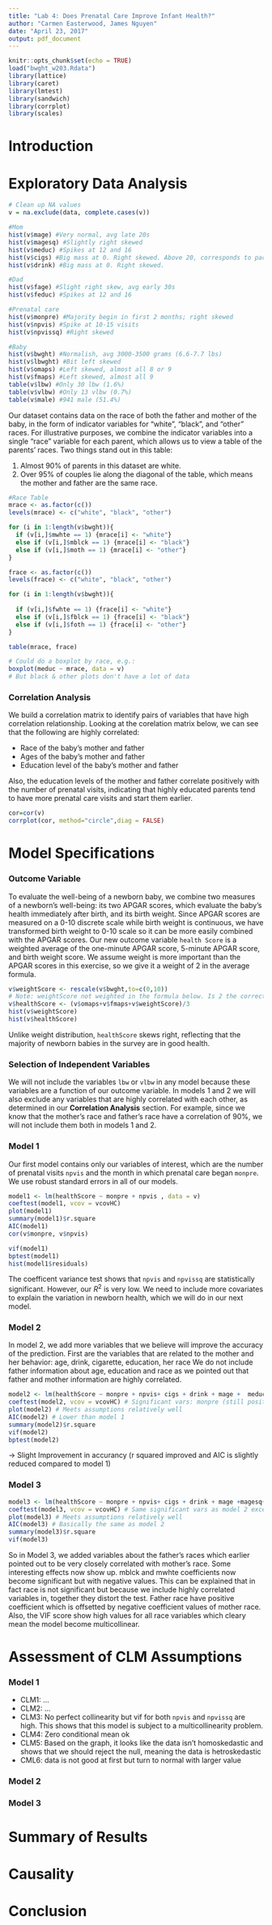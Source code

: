 ```yaml
---
title: "Lab 4: Does Prenatal Care Improve Infant Health?"
author: "Carmen Easterwood, James Nguyen"
date: "April 23, 2017"
output: pdf_document
---
```


```r
knitr::opts_chunk$set(echo = TRUE)
load("bwght_w203.Rdata")
library(lattice)
library(caret)
library(lmtest)
library(sandwich)
library(corrplot)
library(scales)


```

# Introduction

# Exploratory Data Analysis

```r
# Clean up NA values 
v = na.exclude(data, complete.cases(v))

#Mom
hist(v$mage) #Very normal, avg late 20s
hist(v$magesq) #Slightly right skewed
hist(v$meduc) #Spikes at 12 and 16
hist(v$cigs) #Big mass at 0. Right skewed. Above 20, corresponds to packs.
hist(v$drink) #Big mass at 0. Right skewed.

#Dad
hist(v$fage) #Slight right skew, avg early 30s
hist(v$feduc) #Spikes at 12 and 16

#Prenatal care
hist(v$monpre) #Majority begin in first 2 months; right skewed
hist(v$npvis) #Spike at 10-15 visits
hist(v$npvissq) #Right skewed

#Baby
hist(v$bwght) #Normalish, avg 3000-3500 grams (6.6-7.7 lbs)
hist(v$lbwght) #Bit left skewed
hist(v$omaps) #Left skewed, almost all 8 or 9
hist(v$fmaps) #Left skewed, almost all 9
table(v$lbw) #Only 30 lbw (1.6%)
table(v$vlbw) #Only 13 vlbw (0.7%)
table(v$male) #941 male (51.4%)
```

Our dataset contains data on the race of both the father and mother of the baby, in the form of indicator variables for "white", "black", and "other" races. For illustrative purposes, we combine the indicator variables into a single "race" variable for each parent, which allows us to view a table of the parents' races. Two things stand out in this table:

1. Almost 90% of parents in this dataset are white.
2. Over 95% of couples lie along the diagonal of the table, which means the mother and father are the same race.

```r
#Race Table
mrace <- as.factor(c())
levels(mrace) <- c("white", "black", "other")

for (i in 1:length(v$bwght)){
  if (v[i,]$mwhte == 1) {mrace[i] <- "white"}
  else if (v[i,]$mblck == 1) {mrace[i] <- "black"}
  else if (v[i,]$moth == 1) {mrace[i] <- "other"}
}

frace <- as.factor(c())
levels(frace) <- c("white", "black", "other")

for (i in 1:length(v$bwght)){
  
  if (v[i,]$fwhte == 1) {frace[i] <- "white"}
  else if (v[i,]$fblck == 1) {frace[i] <- "black"}
  else if (v[i,]$foth == 1) {frace[i] <- "other"}
}

table(mrace, frace)

# Could do a boxplot by race, e.g.:
boxplot(meduc ~ mrace, data = v)
# But black & other plots don't have a lot of data
```
### Correlation Analysis

We build a correlation matrix to identify pairs of variables that have high correlation relationship.
Looking at the corelation matrix below, we can see that the following are highly correlated:

- Race of the baby's mother and father
- Ages of the baby's mother and father
- Education level of the baby's mother and father

Also, the education levels of the mother and father correlate positively with the number of prenatal visits, indicating that highly educated parents tend to have more prenatal care visits and start them earlier.

```r
cor=cor(v)
corrplot(cor, method="circle",diag = FALSE)
```

# Model Specifications

### Outcome Variable

To evaluate the well-being of a newborn baby, we combine two measures of a newborn's well-being: its two APGAR scores, which evaluate the baby's health immediately after birth, and its birth weight. Since APGAR scores are measured on a 0-10 discrete scale while birth weight is continuous, we have transformed birth weight to 0-10 scale so it can be more easily combined with the APGAR scores. Our new outcome variable `health Score` is a weighted average of the one-minute APGAR score, 5-minute APGAR score, and birth weight score. We assume weight is more important than the APGAR scores in this exercise, so we give it a weight of 2 in the average formula.

```r
v$weightScore <- rescale(v$bwght,to=c(0,10))
# Note: weightScore not weighted in the formula below. Is 2 the correct weight?
v$healthScore <- (v$omaps+v$fmaps+v$weightScore)/3
hist(v$weightScore)
hist(v$healthScore)  
```

Unlike weight distribution, `healthScore` skews right, reflecting that the majority of newborn babies in the survey are in good health.

### Selection of Independent Variables

We will not include the variables `lbw` or `vlbw` in any model because these variables are a function of our outcome variable. In models 1 and 2 we will also exclude any variables that are highly correlated with each other, as determined in our **Correlation Analysis** section. For example, since we know that the mother's race and father's race have a correlation of 90%, we will not include them both in models 1 and 2.

### Model 1

Our first model contains only our variables of interest, which are the number of prenatal visits `npvis` and the month in which prenatal care began `monpre`. We use robust standard errors in all of our models.

```r
model1 <- lm(healthScore ~ monpre + npvis , data = v) 
coeftest(model1, vcov = vcovHC) 
plot(model1) 
summary(model1)$r.square
AIC(model1)
cor(v$monpre, v$npvis)

vif(model1)
bptest(model1)
hist(model1$residuals)
```
The coefficent variance test shows that `npvis` and `npvissq` are statistically significant. However, our $R^2$ is very low. We need to include more covariates to explain the variation in newborn health, which we will do in our next model.

### Model 2

In model 2, we add more variables that we believe will improve the accuracy of the prediction.
First are the variables that are related to the mother and her behavior: age, drink, cigarette, education, her race
We do not include father information about age, education and race as we pointed out that father and mother information are highly correlated.

```r
model2 <- lm(healthScore ~ monpre + npvis+ cigs + drink + mage +  meduc +  male + mwhte +mblck, data = v)
coeftest(model2, vcov = vcovHC) # Significant vars: monpre (still positive), npvis, cigs, mage, male, moth
plot(model2) # Meets assumptions relatively well
AIC(model2) # Lower than model 1
summary(model2)$r.square
vif(model2)
bptest(model2)


```
-> Slight Improvement in accurancy (r squared improved and AIC is slightly reduced compared to model 1)

### Model 3

```r
model3 <- lm(healthScore ~ monpre + npvis+ cigs + drink + mage +magesq+  meduc +  male + mwhte +mblck+fwhte+fblck, data = v)
coeftest(model3, vcov = vcovHC) # Same significant vars as model 2 except suddenly race coeficients become significant 
plot(model3) # Meets assumptions relatively well
AIC(model3) # Basically the same as model 2
summary(model3)$r.square
vif(model3)
```
So in Model 3, we added variables about the father's races which earlier pointed out to be very closely correlated with mother's race. 
Some interesting effects now show up. mblck and mwhte coefficients now become significant but with negative values. This can be explained that in fact race is not significant but because we include highly correlated variables in, together they distort the test.  Father race have positive coefficient which is offsetted by negative coefficient values of mother race.
Also, the VIF score show high values for all race variables which cleary mean the model become multicollinear.


# Assessment of CLM Assumptions

### Model 1

- CLM1: ...
- CLM2: ...
- CLM3: No perfect collinearity but vif for both `npvis` and `npvissq` are high. This shows that this model is subject to a multicollinearity problem.
- CLM4: Zero conditional mean ok
- CLM5: Based on the graph, it looks like the data isn’t homoskedastic and shows that we should reject the null, meaning the data is hetroskedastic
- CML6: data is not good at first but turn to normal with larger value 

### Model 2

### Model 3

# Summary of Results

# Causality

# Conclusion
